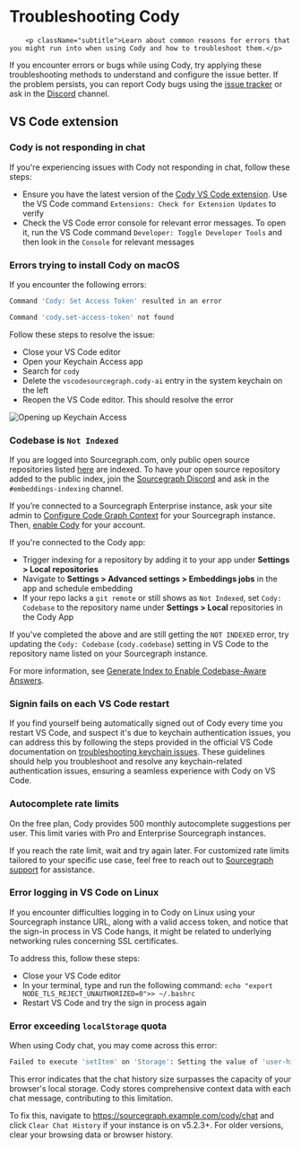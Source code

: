 # Troubleshooting Cody

        <p className="subtitle">Learn about common reasons for errors that you might run into when using Cody and how to troubleshoot them.</p>

If you encounter errors or bugs while using Cody, try applying these troubleshooting methods to understand and configure the issue better. If the problem persists, you can report Cody bugs using the [issue tracker](https://github.com/sourcegraph/cody/issues) or ask in the [Discord](https://discord.gg/s2qDtYGnAE) channel.

## VS Code extension

### Cody is not responding in chat

If you're experiencing issues with Cody not responding in chat, follow these steps:

- Ensure you have the latest version of the [Cody VS Code extension](https://marketplace.visualstudio.com/items?itemName=sourcegraph.cody-ai). Use the VS Code command `Extensions: Check for Extension Updates` to verify
- Check the VS Code error console for relevant error messages. To open it, run the VS Code command `Developer: Toggle Developer Tools` and then look in the `Console` for relevant messages

### Errors trying to install Cody on macOS

If you encounter the following errors:

```bash
Command 'Cody: Set Access Token' resulted in an error

Command 'cody.set-access-token' not found
```

Follow these steps to resolve the issue:

- Close your VS Code editor
- Open your Keychain Access app
- Search for `cody`
- Delete the `vscodesourcegraph.cody-ai` entry in the system keychain on the left
- Reopen the VS Code editor. This should resolve the error

![Opening up Keychain Access](https://storage.googleapis.com/sourcegraph-assets/blog/cody-docs-troubleshooting-keychain-access.png)

### Codebase is `Not Indexed`

If you are logged into Sourcegraph.com, only public open source repositories listed [here](/cody/embedded-repos) are indexed. To have your open source repository added to the public index, join the [Sourcegraph Discord](https://discord.gg/8wJF5EdAyA) and ask in the `#embeddings-indexing` channel.

If you’re connected to a Sourcegraph Enterprise instance, ask your site admin to [Configure Code Graph Context](/cody/core-concepts/code-graph) for your Sourcegraph instance. Then, [enable Cody](/cody/cody-clients/enable-cody-enterprise) for your account.

If you're connected to the Cody app:

- Trigger indexing for a repository by adding it to your app under **Settings > Local repositories**
- Navigate to **Settings > Advanced settings > Embeddings jobs** in the app and schedule embedding
- If your repo lacks a `git remote` or still shows as `Not Indexed`, set `Cody: Codebase` to the repository name under **Settings > Local** repositories in the Cody App

If you've completed the above and are still getting the `NOT INDEXED` error, try updating the `Cody: Codebase` (`cody.codebase`) setting in VS Code to the repository name listed on your Sourcegraph instance.

For more information, see [Generate Index to Enable Codebase-Aware Answers](/cody/embeddings/embedding-index).

### Signin fails on each VS Code restart

If you find yourself being automatically signed out of Cody every time you restart VS Code, and suspect it's due to keychain authentication issues, you can address this by following the steps provided in the official VS Code documentation on [troubleshooting keychain issues](https://code.visualstudio.com/docs/editor/settings-sync#_troubleshooting-keychain-issues). These guidelines should help you troubleshoot and resolve any keychain-related authentication issues, ensuring a seamless experience with Cody on VS Code.

### Autocomplete rate limits

On the free plan, Cody provides 500 monthly autocomplete suggestions per user. This limit varies with Pro and Enterprise Sourcegraph instances.

If you reach the rate limit, wait and try again later. For customized rate limits tailored to your specific use case, feel free to reach out to <a href="https://about.sourcegraph.com/contact" target="_blank">Sourcegraph support</a> for assistance.

### Error logging in VS Code on Linux

If you encounter difficulties logging in to Cody on Linux using your Sourcegraph instance URL, along with a valid access token, and notice that the sign-in process in VS Code hangs, it might be related to underlying networking rules concerning SSL certificates.

To address this, follow these steps:

- Close your VS Code editor
- In your terminal, type and run the following command: `echo "export NODE_TLS_REJECT_UNAUTHORIZED=0">> ~/.bashrc`
- Restart VS Code and try the sign in process again

### Error exceeding `localStorage` quota

When using Cody chat, you may come across this error:

```bash
Failed to execute 'setItem' on 'Storage': Setting the value of 'user-history:$user_id' exceeded the quota.
```

This error indicates that the chat history size surpasses the capacity of your browser's local storage. Cody stores comprehensive context data with each chat message, contributing to this limitation.

To fix this, navigate to https://sourcegraph.example.com/cody/chat and click `Clear Chat History` if your instance is on v5.2.3+. For older versions, clear your browsing data or browser history.

